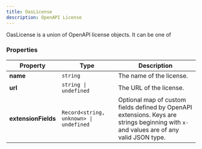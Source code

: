 ```yaml
---
title: OasLicense
description: OpenAPI License
---
```


OasLicense is a union of OpenAPI license objects. It can be one of

### Properties

| Property | Type | Description |
| -------- | ---- | ----------- |
| **name** | `string` | The name of the license. |
| **url** | `string \| undefined` | The URL of the license. |
| **extensionFields** | `Record<string, unknown> \| undefined` | Optional map of custom fields defined by OpenAPI extensions. Keys are strings beginning with `x-` and values are of any valid JSON type. |